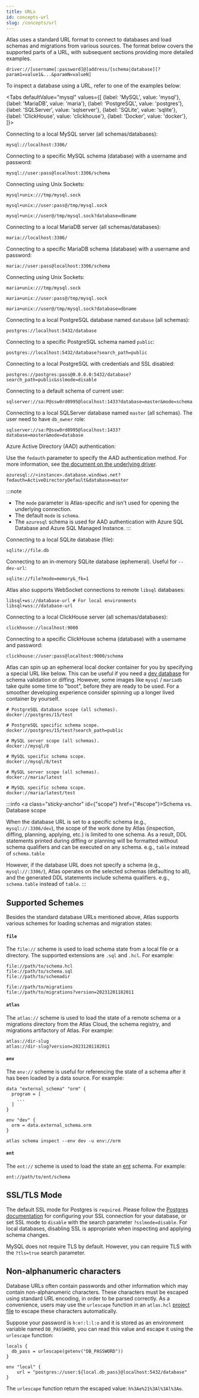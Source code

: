 ```yaml
---
title: URLs
id: concepts-url
slug: /concepts/url
---
```



Atlas uses a standard URL format to connect to databases and load schemas and migrations from various sources. The format
below covers the supported parts of a URL, with subsequent sections providing more detailed examples.

```
driver://[username[:password]@]address/[schema|database][?param1=value1&...&paramN=valueN]
```

To inspect a database using a URL, refer to one of the examples below:

<Tabs
defaultValue="mysql"
values={[
{label: 'MySQL', value: 'mysql'},
{label: 'MariaDB', value: 'maria'},
{label: 'PostgreSQL', value: 'postgres'},
{label: 'SQLServer', value: 'sqlserver'},
{label: 'SQLite', value: 'sqlite'},
{label: 'ClickHouse', value: 'clickhouse'},
{label: 'Docker', value: 'docker'},
]}>
<TabItem value="mysql">

Connecting to a local MySQL server (all schemas/databases):
```shell
mysql://localhost:3306/
```

Connecting to a specific MySQL schema (database) with a username and password:
```shell
mysql://user:pass@localhost:3306/schema
```

Connecting using Unix Sockets:
```
mysql+unix:///tmp/mysql.sock

mysql+unix://user:pass@/tmp/mysql.sock

mysql+unix://user@/tmp/mysql.sock?database=dbname
```

</TabItem>
<TabItem value="maria">

Connecting to a local MariaDB server (all schemas/databases):
```shell
maria://localhost:3306/
```

Connecting to a specific MariaDB schema (database) with a username and password:
```shell
maria://user:pass@localhost:3306/schema
```

Connecting using Unix Sockets:
```
maria+unix:///tmp/mysql.sock

maria+unix://user:pass@/tmp/mysql.sock

maria+unix://user@/tmp/mysql.sock?database=dbname
```

</TabItem>
<TabItem value="postgres">

Connecting to a local PostgreSQL database named `database` (all schemas):
```shell
postgres://localhost:5432/database
```

Connecting to a specific PostgreSQL schema named `public`:
```shell
postgres://localhost:5432/database?search_path=public
```

Connecting to a local PostgreSQL with credentials and SSL disabled:
```shell
postgres://postgres:pass@0.0.0.0:5432/database?search_path=public&sslmode=disable
```

</TabItem>
<TabItem value="sqlserver">

Connecting to a default schema of current user:
```shell
sqlserver://sa:P@ssw0rd0995@localhost:1433?database=master&mode=schema
```

Connecting to a local SQLServer database named `master` (all schemas). The user need to have `db_owner` role:
```shell
sqlserver://sa:P@ssw0rd0995@localhost:1433?database=master&mode=database
```

Azure Active Directory (AAD) authentication:

Use the `fedauth` parameter to specify the AAD authentication method. For more information, see [the document on the underlying driver](https://github.com/microsoft/go-mssqldb?tab=readme-ov-file#azure-active-directory-authentication).
```shell
azuresql://<instance>.database.windows.net?fedauth=ActiveDirectoryDefault&database=master
```

:::note
- The `mode` parameter is Atlas-specific and isn't used for opening the underlying connection.
- The default `mode` is `schema`.
- The `azuresql` schema is used for AAD authentication with Azure SQL Database and Azure SQL Managed Instance.
:::
</TabItem>
<TabItem value="sqlite">

Connecting to a local SQLite database (file):
```shell
sqlite://file.db
```

Connecting to an in-memory SQLite database (ephemeral). Useful for `--dev-url`:
```shell
sqlite://file?mode=memory&_fk=1
```

Atlas also supports WebSocket connections to remote `libsql` databases:

```shell
libsql+ws://database-url # For local environments
libsql+wss://database-url
```

</TabItem>
<TabItem value="clickhouse">

Connecting to a local ClickHouse server (all schemas/databases):
```shell
clickhouse://localhost:9000
```

Connecting to a specific ClickHouse schema (database) with a username and password:
```shell
clickhouse://user:pass@localhost:9000/schema
```

</TabItem>
<TabItem value="docker">

Atlas can spin up an ephemeral local docker container for you by specifying a special URL like below. This can be useful
if you need a [dev database](../concepts/dev.mdx) for schema validation or diffing. However, some images like `mysql` /
`mariadb` take quite some time to "boot", before they are ready to be used. For a smoother developing experience
consider spinning up a longer lived container by yourself.

```shell
# PostgreSQL database scope (all schemas).
docker://postgres/15/test

# PostgreSQL specific schema scope.
docker://postgres/15/test?search_path=public

# MySQL server scope (all schemas).
docker://mysql/8

# MySQL specific schema scope.
docker://mysql/8/test

# MySQL server scope (all schemas).
docker://maria/latest

# MySQL specific schema scope.
docker://maria/latest/test
```

</TabItem>
</Tabs>

:::info <a class="sticky-anchor" id={"scope"} href={"#scope"}>Schema vs. Database scope</a>

When the database URL is set to a specific schema (e.g., `mysql://:3306/dev`), the scope of the work done by Atlas
(inspection, diffing, planning, applying, etc.) is limited to one schema. As a result, DDL statements printed during
diffing or planning will be formatted without schema qualifiers and can be executed on any schema. e.g., `table` instead
of `schema.table`

However, if the database URL does not specify a schema (e.g., `mysql://:3306/`), Atlas operates on the selected schemas
(defaulting to all), and the generated DDL statements include schema qualifiers. e.g., `schema.table` instead of `table`.
:::

## Supported Schemes

Besides the standard database URLs mentioned above, Atlas supports various schemes for loading schemas and migration states:

#### `file`

The `file://` scheme is used to load schema state from a local file or a directory. The supported extensions
are `.sql` and `.hcl`. For example:

```shell
file://path/to/schema.hcl
file://path/to/schema.sql
file://path/to/schemadir

file://path/to/migrations
file://path/to/migrations?version=20231201182011
```

#### `atlas`

The `atlas://` scheme is used to load the state of a remote schema or a migrations directory from the Atlas Cloud, the
schema registry, and migrations artifactory of Atlas. For example:

```shell
atlas://dir-slug
atlas://dir-slug?version=20231201182011
```

#### `env`

The `env://` scheme is useful for referencing the state of a schema after it has been loaded by a data source. For example:

```hcl title="atlas.hcl"
data "external_schema" "orm" {
  program = [
    ...
  ]
}

env "dev" {
  orm = data.external_schema.orm
}
```
```shell
atlas schema inspect --env dev -u env://orm
```

#### `ent`

The `ent://` scheme is used to load the state an [ent](https://entgo.io) schema. For example:

```shell
ent://path/to/ent/schema
```

## SSL/TLS Mode

The default SSL mode for Postgres is `required`. Please follow the
[Postgres documentation](https://www.postgresql.org/docs/current/libpq-ssl.html)
for configuring your SSL connection for your database, or set SSL mode to `disable`
with the search parameter `?sslmode=disable`. For local databases,
disabling SSL is appropriate when inspecting and applying schema changes.

MySQL does not require TLS by default. However, you can require TLS
with the `?tls=true` search parameter.

## Non-alphanumeric characters

Database URLs often contain passwords and other information which may contain non-alphanumeric characters.
These characters must be escaped using standard URL encoding, in order to be parsed correctly.
As a convenience, users may use the `urlescape` function in an `atlas.hcl` [project file](/concepts/url) to escape
these characters automatically.

Suppose your password is `h:e!:l:l:o` and it is stored as an environment variable named `DB_PASSWORD`, you
can read this value and escape it using the `urlescape` function:

```hcl title="atlas.hcl"
locals {
  db_pass = urlescape(getenv("DB_PASSWORD"))
}

env "local" {
    url = "postgres://user:${local.db_pass}@localhost:5432/database"
}
```

The `urlescape` function return the escaped value: `h%3Ae%21%3Al%3Al%3Ao`.